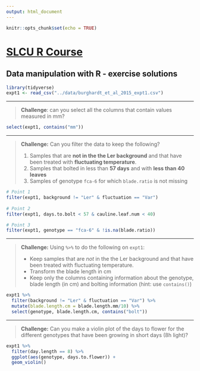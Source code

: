 ```yaml
---
output: html_document
---
```


```r
knitr::opts_chunk$set(echo = TRUE)
```

# [SLCU R Course](https://tavareshugo.github.io/slcu_r_course/)

## Data manipulation with R - exercise solutions

```r
library(tidyverse)
expt1 <- read_csv("../data/burghardt_et_al_2015_expt1.csv")
```

----

> **Challenge**: can you select all the columns that contain values measured in mm?

```r
select(expt1, contains("mm"))
```

----

> **Challenge:**
> Can you filter the data to keep the following?
>
> 1. Samples that are **not in the the Ler background** and that have been 
> treated with **fluctuating temperature**.
> 2. Samples that bolted in less than **57 days** and with **less than 40 leaves**
> 3. Samples of genotype `fca-6` for which `blade.ratio` is not missing

```r
# Point 1
filter(expt1, background != "Ler" & fluctuation == "Var")
  
# Point 2
filter(expt1, days.to.bolt < 57 & cauline.leaf.num < 40)

# Point 3
filter(expt1, genotype == "fca-6" & !is.na(blade.ratio))
```

----

> **Challenge:**
> Using `%>%` to do the following on `expt1`:
>
> - Keep samples that are _not_ in the the Ler background and that have been 
treated with fluctuating temperature.
> - Transform the blade length in cm
> - Keep only the columns containing information about the genotype, blade 
length (in cm) and bolting information (hint: use `contains()`)

```r
expt1 %>% 
  filter(background != "Ler" & fluctuation == "Var") %>% 
  mutate(blade.length.cm = blade.length.mm/10) %>% 
  select(genotype, blade.length.cm, contains("bolt"))
```

-----

> **Challenge:**
> Can you make a violin plot of the days to flower for the different genotypes 
that have been growing in short days (8h light)? 

```r
expt1 %>% 
  filter(day.length == 8) %>% 
  ggplot(aes(genotype, days.to.flower)) +
  geom_violin()
```


